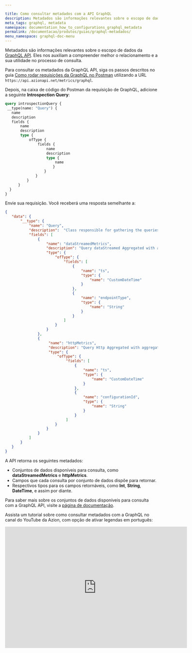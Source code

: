 ```yaml
---

title: Como consultar metadados com a API GraphQL
description: Metadados são informações relevantes sobre o escopo de dados da API GraphQL que nos auxiliam a compreender melhor  o relacionamento e a utilidade desses no processo de consulta.
meta_tags: graphql, metadata
namespace: documentation_how_to_configurations_graphql_metadata
permalink: /documentacao/produtos/guias/graphql-metadados/
menu_namespace: graphql-doc-menu
---
```


Metadados são informações relevantes sobre o escopo de dados da [GraphQL API](/pt-br/documentacao/produtos/graphql-api/visao-geral/). Eles nos auxiliam a compreender melhor o relacionamento e a sua utilidade no processo de consulta.

Para consultar os metadados da GraphQL API, siga os passos descritos no guia [Como rodar requisições da GraphQL no Postman](https://www.azion.com/pt-br/documentacao/produtos/guias/consultar-graphql-postman/) utilizando a URL `https://api.azionapi.net/metrics/graphql`.

Depois, na caixa de código do Postman da requisição de GraphQL, adicione a seguinte **Introspection Query**:

```graphql
query introspectionQuery {
 __type(name: "Query") {
   name
   description
   fields {
       name
       description
       type {
           ofType {
               fields {
                   name
                   description
                   type {
                       name
                      }
                  }
              }
          }
      }
  }
}
```

Envie sua requisição. Você receberá uma resposta semelhante a:

```json
{
   "data": {
       "__type": {
           "name": "Query",
           "description":  "Class responsible for gathering the queries from the datasets and returning them in the form of graphql schema to the Django view.",
           "fields": [
               {
                   "name": "dataStreamedMetrics",
                   "description": "Query dataStreamed Aggregated with aggregate options.",
                   "type": {
                       "ofType": {
                           "fields": [
                               {
                                   "name": "ts",
                                   "type": {
                                       "name": "CustomDateTime"
                                   }
                               },
                               {
                                   "name": "endpointType",
                                   "type": {
                                       "name": "String"
                                   }
                               }
                           ]
                       }
                   }
               },
               {
                    "name": "httpMetrics",
                    "description": "Query Http Aggregated with aggregate options.",
                    "type": {
                        "ofType": {
                            "fields": [
                                {
                                    "name": "ts",
                                    "type": {
                                        "name": "CustomDateTime"
                                    }
                                },
                                {
                                    "name": "configurationId",
                                    "type": {
                                        "name": "String"
                                    }
                                }
                            ]
                       }
                   }
               }
           ]
       }
   }
}
```

A API retorna os seguintes metadados:

- Conjuntos de dados disponíveis para consulta, como **dataStreamedMetrics** e **httpMetrics**.
- Campos que cada consulta por conjunto de dados dispõe para retornar.
- Respectivos tipos para os campos retornáveis, como **Int**, **String**, **DateTime**, e assim por diante.

Para saber mais sobre os conjuntos de dados disponíveis para consulta com a GraphQL API, visite a [página de documentação](/pt-br/documentacao/produtos/graphql-api-recursos/#queries-datasets).

Assista um tutorial sobre como consultar metadados com a GraphQL no canal do YouTube da Azion, com opção de ativar legendas em português:

<iframe
   src="https://www.youtube.com/embed/aQ16J8-I_0s"
   loading="lazy"
   width="600"
   height="400"
   title="Consulting metadata with GraphQL via Azion API"
   frameborder="0"
   allow="accelerometer; autoplay; clipboard-write; encrypted-media; gyroscope; picture-in-picture; web-share"
   allowfullscreen></iframe>

